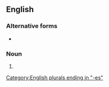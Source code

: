 {{also|Mangoes}}

==English==

===Alternative forms===
* {{l|en|mangos}}

===Noun===
{{head|en|noun plural form}}

# {{plural of|mango|lang=en}}

[[Category:English plurals ending in "-es"]]